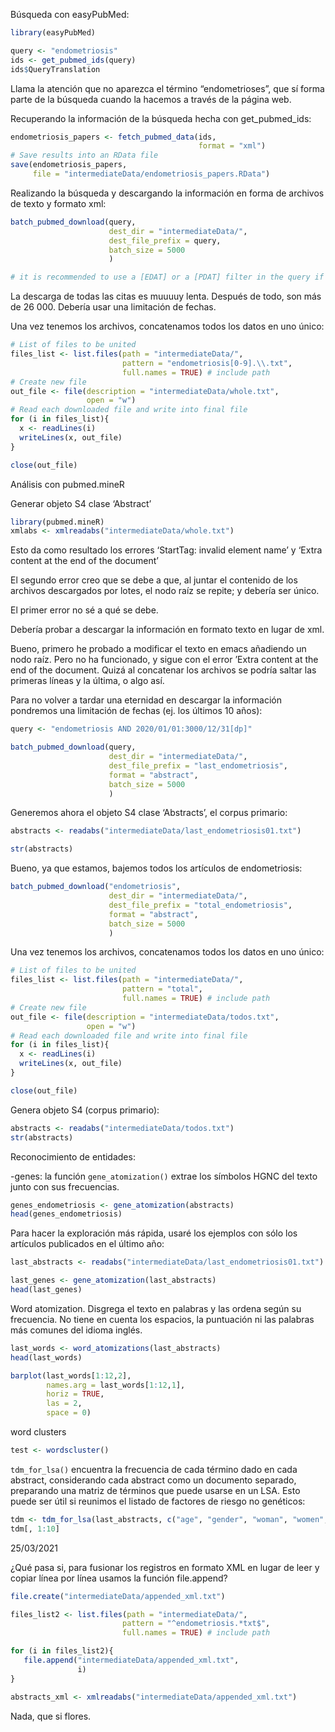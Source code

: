 Búsqueda con easyPubMed:
```r
library(easyPubMed)

query <- "endometriosis"
ids <- get_pubmed_ids(query)
ids$QueryTranslation
```

Llama la atención que no aparezca el término "endometrioses", que sí forma parte de la búsqueda cuando la hacemos a través de la página web.

Recuperando la información de la búsqueda hecha con get_pubmed_ids:
```r
endometriosis_papers <- fetch_pubmed_data(ids,
                                          format = "xml")
# Save results into an RData file
save(endometriosis_papers,
     file = "intermediateData/endometriosis_papers.RData")
```

Realizando la búsqueda y descargando la información en forma de archivos de texto y formato xml:
```r
batch_pubmed_download(query,
                      dest_dir = "intermediateData/",
                      dest_file_prefix = query,
                      batch_size = 5000
                      )

# it is recommended to use a [EDAT] or a [PDAT] filter in the query if you want to ensure reproducible results.
```

La descarga de todas las citas es muuuuy lenta. Después de todo, son más de 26 000. Debería usar una limitación de fechas.

Una vez tenemos los archivos, concatenamos todos los datos en uno único:
```r
# List of files to be united
files_list <- list.files(path = "intermediateData/",
                         pattern = "endometriosis[0-9].\\.txt",
                         full.names = TRUE) # include path
# Create new file
out_file <- file(description = "intermediateData/whole.txt",
                 open = "w")
# Read each downloaded file and write into final file
for (i in files_list){
  x <- readLines(i)
  writeLines(x, out_file)
}

close(out_file)
```

Análisis con pubmed.mineR

Generar objeto S4 clase 'Abstract'
```r
library(pubmed.mineR)
xmlabs <- xmlreadabs("intermediateData/whole.txt")
```

Esto da como resultado los errores 'StartTag: invalid element name' y 'Extra content at the end of the document'

El segundo error creo que se debe a que, al juntar el contenido de los archivos descargados por lotes, el nodo raíz se repite; y debería ser único.

El primer error no sé a qué se debe.

Debería probar a descargar la información en formato texto en lugar de xml.

Bueno, primero he probado a modificar el texto en emacs añadiendo un nodo raíz. Pero no ha funcionado, y sigue con el error 'Extra content at the end of the document. Quizá al concatenar los archivos se podría saltar las primeras líneas y la última, o algo así.

Para no volver a tardar una eternidad en descargar la información pondremos una limitación de fechas (ej. los últimos 10 años):
```r
query <- "endometriosis AND 2020/01/01:3000/12/31[dp]"

batch_pubmed_download(query,
                      dest_dir = "intermediateData/",
                      dest_file_prefix = "last_endometriosis",
                      format = "abstract",
                      batch_size = 5000
                      )
```

Generemos ahora el objeto S4 clase 'Abstracts', el corpus primario:
```r
abstracts <- readabs("intermediateData/last_endometriosis01.txt")

str(abstracts)
```

Bueno, ya que estamos, bajemos todos los artículos de endometriosis:
```r
batch_pubmed_download("endometriosis",
                      dest_dir = "intermediateData/",
                      dest_file_prefix = "total_endometriosis",
                      format = "abstract",
                      batch_size = 5000
                      )
```

Una vez tenemos los archivos, concatenamos todos los datos en uno único:
```r
# List of files to be united
files_list <- list.files(path = "intermediateData/",
                         pattern = "total",
                         full.names = TRUE) # include path
# Create new file
out_file <- file(description = "intermediateData/todos.txt",
                 open = "w")
# Read each downloaded file and write into final file
for (i in files_list){
  x <- readLines(i)
  writeLines(x, out_file)
}

close(out_file)
```

Genera objeto S4 (corpus primario):
```r
abstracts <- readabs("intermediateData/todos.txt")
str(abstracts)
```

Reconocimiento de entidades:

-genes: la función `gene_atomization()` extrae los símbolos HGNC del texto junto con sus frecuencias.
```r
genes_endometriosis <- gene_atomization(abstracts)
head(genes_endometriosis)
```

Para hacer la exploración más rápida, usaré los ejemplos con sólo los artículos publicados en el último año:
```r
last_abstracts <- readabs("intermediateData/last_endometriosis01.txt")

last_genes <- gene_atomization(last_abstracts)
head(last_genes)
```

Word atomization. Disgrega el texto en palabras y las ordena según su frecuencia. No tiene en cuenta los espacios, la puntuación ni las palabras más comunes del idioma inglés.
```r
last_words <- word_atomizations(last_abstracts)
head(last_words)
```

```r
barplot(last_words[1:12,2], 
        names.arg = last_words[1:12,1],
        horiz = TRUE,
        las = 2,
        space = 0)
```

word clusters
```r
test <- wordscluster()
```

`tdm_for_lsa()` encuentra la frecuencia de cada término dado en cada abstract, considerando cada abstract como un documento separado, preparando una matriz de términos que puede usarse en un LSA. Esto puede ser útil si reunimos el listado de factores de riesgo no genéticos:
```r
tdm <- tdm_for_lsa(last_abstracts, c("age", "gender", "woman", "women", " man ", " men ", "smoking", "relationships", "relation"))
tdm[, 1:10]
```

25/03/2021

¿Qué pasa si, para fusionar los registros en formato XML en lugar de leer y copiar línea por línea usamos la función file.append?
```r
file.create("intermediateData/appended_xml.txt")

files_list2 <- list.files(path = "intermediateData/",
                         pattern = "^endometriosis.*txt$",
                         full.names = TRUE) # include path

for (i in files_list2){
   file.append("intermediateData/appended_xml.txt",
               i)
}
```

```r
abstracts_xml <- xmlreadabs("intermediateData/appended_xml.txt")
```

Nada, que si flores.




